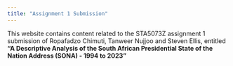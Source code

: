 ```yaml
---
title: "Assignment 1 Submission"
---
```


This website contains content related to the STA5073Z assignment 1 submission of Ropafadzo Chimuti, Tanweer Nujjoo and Steven Ellis, entitled **"A Descriptive Analysis of the South African Presidential State of the Nation Address (SONA) - 1994 to 2023"**


